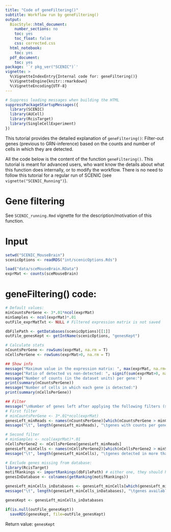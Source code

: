 ```yaml
---
title: "Code of geneFiltering()"
subtitle: Workflow run by geneFiltering() 
output:
  BiocStyle::html_document:
    number_sections: no
    toc: yes
    toc_float: false
    css: corrected.css
  html_notebook:
    toc: yes
  pdf_document:
    toc: yes
package: '`r pkg_ver("SCENIC")`'
vignette: >
  %\VignetteIndexEntry{Internal code for: geneFiltering()} 
  %\VignetteEngine{knitr::rmarkdown} 
  %\VignetteEncoding{UTF-8}
---
```


```r
# Suppress loading messages when building the HTML
suppressPackageStartupMessages({
  library(SCENIC)
  library(AUCell)
  library(RcisTarget)
  library(SingleCellExperiment)
})
```

This tutorial provides the detailed explanation of `geneFiltering()`: Filter-out genes (previous to GRN-inference) based on the counts and number of cells in which they are detected.

All the code below is the content of the function `geneFiltering()`. This tutorial is meant for advanced users, who want know the details about what this function does internally, or to modify the workflow. There is no need to follow this tutorial for a regular run of SCENIC (see `vignette("SCENIC_Running")`).


# Gene filtering

See `SCENIC_running.Rmd` vignette for the description/motivation of this function.

# Input

```r
setwd("SCENIC_MouseBrain")
scenicOptions <- readRDS("int/scenicOptions.Rds")

load("data/sceMouseBrain.RData")
exprMat <- counts(sceMouseBrain)
```


# geneFiltering() code:
```r
# Default values:
minCountsPerGene <- 3*.01*ncol(exprMat)
minSamples <- ncol(exprMat)*.01
outFile_exprMatTxt <- NULL # Filtered expression matrix is not saved

dbFilePath <- getDatabases(scenicOptions)[[1]]
outFile_genesKept <- getIntName(scenicOptions, "genesKept")
```

```r
# Calculate stats
nCountsPerGene <- rowSums(exprMat, na.rm = T)
nCellsPerGene <- rowSums(exprMat>0, na.rm = T)

## Show info
message("Maximum value in the expression matrix: ", max(exprMat, na.rm=T))
message("Ratio of detected vs non-detected: ", signif(sum(exprMat>0, na.rm=T) / sum(exprMat==0, na.rm=T), 2))
message("Number of counts (in the dataset units) per gene:")
print(summary(nCountsPerGene))
message("Number of cells in which each gene is detected:")
print(summary(nCellsPerGene))

## Filter
message("\nNumber of genes left after applying the following filters (sequential):")
# First filter
# minCountsPerGene <- 3*.01*ncol(exprMat)
genesLeft_minReads <- names(nCountsPerGene)[which(nCountsPerGene > minCountsPerGene)]
message("\t", length(genesLeft_minReads), "\tgenes with counts per gene > ", minCountsPerGene)

# Second filter
# minSamples <- ncol(exprMat)*.01
nCellsPerGene2 <- nCellsPerGene[genesLeft_minReads]
genesLeft_minCells <- names(nCellsPerGene2)[which(nCellsPerGene2 > minSamples)]
message("\t", length(genesLeft_minCells), "\tgenes detected in more than ",minSamples," cells")

# Exclude genes missing from database:
library(RcisTarget)
motifRankings <- importRankings(dbFilePath) # either one, they should have the same genes
genesInDatabase <- colnames(getRanking(motifRankings))

genesLeft_minCells_inDatabases <- genesLeft_minCells[which(genesLeft_minCells %in% genesInDatabase)]
message("\t", length(genesLeft_minCells_inDatabases), "\tgenes available in RcisTarget database")

genesKept <- genesLeft_minCells_inDatabases

if(is.null(outFile_genesKept)) 
  saveRDS(genesKept, file=outFile_genesKept)
```

Return value: `genesKept`

